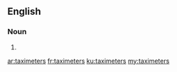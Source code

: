 ==English==

===Noun===
{{head|en}}

# {{plural of|taximeter}}

[[ar:taximeters]]
[[fr:taximeters]]
[[ku:taximeters]]
[[my:taximeters]]